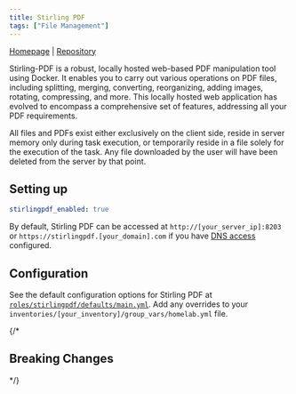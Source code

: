 ```yaml
---
title: Stirling PDF
tags: ["File Management"]
---
```



[Homepage](https://www.stirling.com/) |
[Repository](https://github.com/Stirling-Tools/Stirling-PDF)

<Tags tags={frontmatter.tags} />

Stirling-PDF is a robust, locally hosted web-based PDF manipulation tool using Docker. It enables you to carry out various operations on PDF files, including splitting, merging, converting, reorganizing, adding images, rotating, compressing, and more. This locally hosted web application has evolved to encompass a comprehensive set of features, addressing all your PDF requirements.

All files and PDFs exist either exclusively on the client side, reside in server memory only during task execution, or temporarily reside in a file solely for the execution of the task. Any file downloaded by the user will have been deleted from the server by that point.

## Setting up

```yaml title="inventories/homelab/group_vars/homelab.yml"
stirlingpdf_enabled: true
```

By default, Stirling PDF can be accessed at `http://[your_server_ip]:8203` or `https://stirlingpdf.[your_domain].com` if you have [DNS access](../guides/dns-access) configured.

## Configuration

See the default configuration options for Stirling PDF at [`roles/stirlingpdf/defaults/main.yml`](https://github.com/Dylancyclone/ansible-homelab-orchestration/blob/main/roles/stirlingpdf/defaults/main.yml).
Add any overrides to your `inventories/[your_inventory]/group_vars/homelab.yml` file.

{/* 

## Breaking Changes

*/}